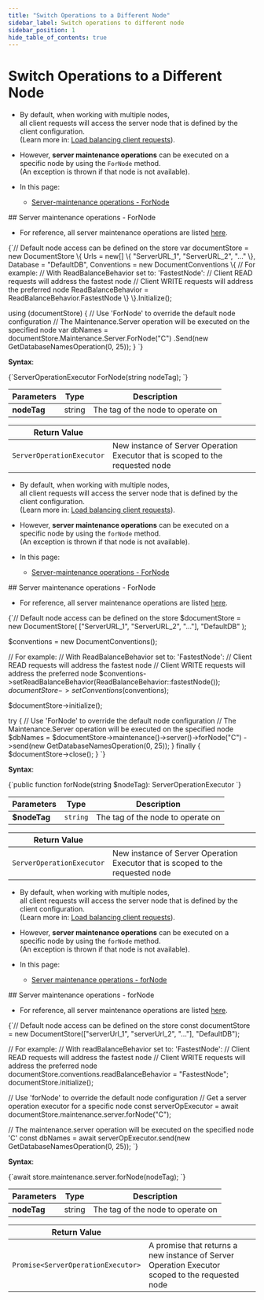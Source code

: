 ---
title: "Switch Operations to a Different Node"
sidebar_label: Switch operations to different node
sidebar_position: 1
hide_table_of_contents: true
---




# Switch Operations to a Different Node
<LanguageSwitcher supportedLanguages={supportedLanguages} />
<LanguageContent language="csharp">

<Admonition type="note" title="Note">

* By default, when working with multiple nodes,  
  all client requests will access the server node that is defined by the client configuration.  
  (Learn more in: [Load balancing client requests](../../../client-api/configuration/load-balance/overview)).

* However, **server maintenance operations** can be executed on a specific node by using the `ForNode` method.  
  (An exception is thrown if that node is not available).

* In this page:
    * [Server-maintenance operations - ForNode](../../../client-api/operations/how-to/switch-operations-to-a-different-node#server-maintenance-operations---fornode)
</Admonition>
## Server maintenance operations - ForNode

* For reference, all server maintenance operations are listed [here](../../../client-api/operations/what-are-operations#server-maintenance-operations).

<TabItem value="something" label="for_node_1">
<CodeBlock language="csharp">
{`// Default node access can be defined on the store
var documentStore = new DocumentStore
\{
    Urls = new[] \{ "ServerURL_1", "ServerURL_2", "..." \},
    Database = "DefaultDB",
    Conventions = new DocumentConventions
    \{
        // For example:
        // With ReadBalanceBehavior set to: 'FastestNode':
        // Client READ requests will address the fastest node
        // Client WRITE requests will address the preferred node
        ReadBalanceBehavior = ReadBalanceBehavior.FastestNode
    \}
\}.Initialize();

using (documentStore)
\{
    // Use 'ForNode' to override the default node configuration
    // The Maintenance.Server operation will be executed on the specified node
    var dbNames = documentStore.Maintenance.Server.ForNode("C")
        .Send(new GetDatabaseNamesOperation(0, 25));
\}
`}
</CodeBlock>
</TabItem>

**Syntax**:

<TabItem value="something" label="syntax_1">
<CodeBlock language="csharp">
{`ServerOperationExecutor ForNode(string nodeTag);
`}
</CodeBlock>
</TabItem>

| Parameters | Type | Description |
| - | - | - |
| **nodeTag** | string | The tag of the node to operate on |

| Return Value | |
| - | - |
| `ServerOperationExecutor` | New instance of Server Operation Executor that is scoped to the requested node |




</LanguageContent>
<LanguageContent language="php">

<Admonition type="note" title="Note">

* By default, when working with multiple nodes,  
  all client requests will access the server node that is defined by the client configuration.  
  (Learn more in: [Load balancing client requests](../../../client-api/configuration/load-balance/overview)).

* However, **server maintenance operations** can be executed on a specific node by using the `forNode` method.  
  (An exception is thrown if that node is not available).

* In this page:
    * [Server-maintenance operations - ForNode](../../../client-api/operations/how-to/switch-operations-to-a-different-node#server-maintenance-operations---fornode)
</Admonition>
## Server maintenance operations - ForNode

* For reference, all server maintenance operations are listed [here](../../../client-api/operations/what-are-operations#server-maintenance-operations).

<TabItem value="something-something" label="for_node_1">
<CodeBlock language="php">
{`// Default node access can be defined on the store
$documentStore = new DocumentStore(
    ["ServerURL_1", "ServerURL_2", "..."],
    "DefaultDB"
);

$conventions = new DocumentConventions();

// For example:
// With ReadBalanceBehavior set to: 'FastestNode':
// Client READ requests will address the fastest node
// Client WRITE requests will address the preferred node
$conventions->setReadBalanceBehavior(ReadBalanceBehavior::fastestNode());
$documentStore->setConventions($conventions);

$documentStore->initialize();

try \{
    // Use 'ForNode' to override the default node configuration
    // The Maintenance.Server operation will be executed on the specified node
    $dbNames = $documentStore->maintenance()->server()->forNode("C")
        ->send(new GetDatabaseNamesOperation(0, 25));
\} finally \{
    $documentStore->close();
\}
`}
</CodeBlock>
</TabItem>

**Syntax**:

<TabItem value="something-something" label="syntax_1">
<CodeBlock language="php">
{`public function forNode(string $nodeTag): ServerOperationExecutor
`}
</CodeBlock>
</TabItem>

| Parameters | Type | Description |
| - | - | - |
| **$nodeTag** | `string` | The tag of the node to operate on |

| Return Value | |
| - | - |
| `ServerOperationExecutor` | New instance of Server Operation Executor that is scoped to the requested node |




</LanguageContent>
<LanguageContent language="nodejs">

<Admonition type="note" title="Note">

* By default, when working with multiple nodes,  
  all client requests will access the server node that is defined by the client configuration.  
  (Learn more in: [Load balancing client requests](../../../client-api/configuration/load-balance/overview)).

* However, **server maintenance operations** can be executed on a specific node by using the `forNode` method.  
  (An exception is thrown if that node is not available).

* In this page:
    * [Server maintenance operations - forNode](../../../client-api/operations/how-to/switch-operations-to-a-different-node#server-maintenance-operations---fornode)
</Admonition>
## Server maintenance operations - forNode

* For reference, all server maintenance operations are listed [here](../../../client-api/operations/what-are-operations#server-maintenance-operations).

<TabItem value="something-something" label="for_node_1">
<CodeBlock language="nodejs">
{`// Default node access can be defined on the store        
const documentStore = new DocumentStore(["serverUrl_1", "serverUrl_2", "..."], "DefaultDB");

// For example:
// With readBalanceBehavior set to: 'FastestNode':
// Client READ requests will address the fastest node
// Client WRITE requests will address the preferred node
documentStore.conventions.readBalanceBehavior = "FastestNode";
documentStore.initialize();

// Use 'forNode' to override the default node configuration 
// Get a server operation executor for a specific node
const serverOpExecutor = await documentStore.maintenance.server.forNode("C");

// The maintenance.server operation will be executed on the specified node 'C'
const dbNames = await serverOpExecutor.send(new GetDatabaseNamesOperation(0, 25));
`}
</CodeBlock>
</TabItem>

**Syntax**:

<TabItem value="something-something" label="syntax_1">
<CodeBlock language="nodejs">
{`await store.maintenance.server.forNode(nodeTag);
`}
</CodeBlock>
</TabItem>

| Parameters | Type | Description |
| - | - | - |
| **nodeTag** | string | The tag of the node to operate on |

| Return Value | |
| - | - |
| `Promise<ServerOperationExecutor>` | A promise that returns a new instance of Server Operation Executor<br/>scoped to the requested node |




</LanguageContent>

<!---
### Operations
- [What are Operations](../../../client-api/operations/what-are-operations)


-->